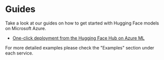 # Guides

Take a look at our guides on how to get started with Hugging Face models on Microsoft Azure.

- [One-click deployment from the Hugging Face Hub on Azure ML](./one-click-deployment-azure-ml)

For more detailed examples please check the "Examples" section under each service.
